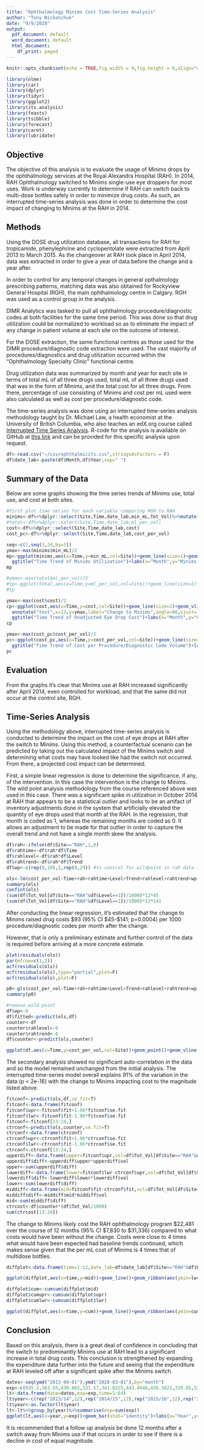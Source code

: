 ---
title: "Ophthalmology Minims Cost Time-Series Analysis"
author: "Tony Nickonchuk"
date: "9/9/2020"
output:
  pdf_document: default
  word_document: default
  html_document:
    df_print: paged
---

```{r setup, include=FALSE}
knitr::opts_chunk$set(echo = TRUE,fig.width = 9,fig.height = 6,align="center")
```

```{r library load, include=FALSE}
library(nlme)
library(car)
library(dplyr)
library(tidyr)
library(ggplot2)
library(its.analysis)
library(feasts)
library(tsibble)
library(forecast)
library(caret)
library(lubridate)
```

## Objective

The objective of this analysis is to evaluate the usage of Minims drops by the ophthalmology services at the Royal Alexandra Hospital (RAH). In 2014, RAH Ophthalmology switched to Minims single-use eye droppers for most uses. Work is underway currently to determine if RAH can switch back to multi-dose bottles safely in order to minimize drug costs. As such, an interrupted time-series analysis was done in order to determine the cost impact of changing to Minims at the RAH in 2014.

## Methods

Using the DOSE drug utilization database, all transactions for RAH for tropicamide, phenylephrine and cyclopentolate were extracted from April 2013 to March 2015. As the changeover at RAH took place in April 2014, data was extracted in order to give a year of data before the change and a year after. 

In order to control for any temporal changes in general opthalmology prescribing patterns, matching data was also obtained for Rockyview General Hospital (RGH), the main ophthalmology centre in Calgary. RGH was used as a control group in the analysis.

DIMR Analytics was tasked to pull all ophthalmology procedure/diagnostic codes at both facilities for the same time period. This was done so that drug utilization could be normalized to workload so as to eliminate the impact of any change in patient volume at each site on the outcome of interest.

For the DOSE extraction, the same functional centres as those used for the DIMR procedure/diagnostic code extraction were used. The vast majority of procedures/diagnostics and drug utilization occurred within the "Ophthalmology Specialty Clinic" functional centre.

Drug utilization data was summarized by month and year for each site in terms of total mL of all three drugs used, total mL of all three drugs used that was in the form of Minims, and the total cost for all three drugs. From there, percentage of use consisting of Minims and cost per mL used were also calculated as well as cost per procedure/diagnostic code.

The time-series analysis was done using an interrupted time-series analysis methodology taught by Dr. Michael Law, a health economist at the University of British Columbia, who also teaches an edX.org course called [Interrupted Time Series Analysis](https://www.edx.org/course/policy-analysis-using-interrupted-time-series). R-code for the analysis is available on GitHub at [this link](https://github.com/kdlinda/ITSxPolicyAnalysis/blob/master/Ex2/Medicaid_W3.R) and can be provided for this specific analysis upon request.

```{r data extraction, include=FALSE,warning=F}
df<-read.csv("~/csv/ophthalmicits.csv",stringsAsFactors = F)
df$date_lab<-paste(df$Month,df$Year,sep=" ")
```

## Summary of the Data

Below are some graphs showing the time series trends of Minims use, total use, and cost at both sites.


```{r plots, echo=FALSE,warning=FALSE,message=FALSE}
#first plot time series for each variable comparing RGH to RAH
minims<-df%>%dplyr::select(Site,Time,date_lab,min_mL,Tot_Vol)%>%mutate(min_mL=min_mL/Tot_Vol*1000)
#total<-df%>%dplyr::select(Site,Time,date_lab,ml_per_vol)
cost<-df%>%dplyr::select(Site,Time,date_lab,cost)
cost_pc<-df%>%dplyr::select(Site,Time,date_lab,cost_per_vol)

seq<-c(1,seq(3,24,by=3))
ymax<-max(minims$min_mL)/2
mp<-ggplot(minims,aes(x=Time,y=min_mL,col=Site))+geom_line(size=1)+geom_vline(xintercept=13,linetype="dotted",size=1)+annotate("text",x=13,y=ymax,label="Change to Minims",angle=90,vjust=-0.5)+
  ggtitle("Time Trend of Minims Utilization")+labs(x="Month",y="Minims (mL) per 1000 Proc/Diag Codes")+scale_x_continuous(breaks=seq,labels=minims$date_lab[seq],minor_breaks=seq(0,24))+annotate("text",x=20,y=125,label="p-value for significance\nof post-change trend=0.00114")
mp

#ymax<-max(total$ml_per_vol)/2
#tp<-ggplot(total,aes(x=Time,y=ml_per_vol,col=Site))+geom_line(size=1)+geom_vline(xintercept=13,linetype="dotted",size=1)+annotate(#"text",x=13,y=ymax,label="Change to Minims",angle=90,vjust=-0.5)+ggtitle("Time Trend of Total Ophthalmic Drug #Utilization")+labs(x="Month",y="Total Drug (mL) per 1000 Proc/Diag #Codes")+scale_x_continuous(breaks=seq,labels=total$date_lab[seq],minor_breaks=seq(0,24))  
#tp

ymax<-max(cost$cost)/2
cp<-ggplot(cost,aes(x=Time,y=cost,col=Site))+geom_line(size=1)+geom_vline(xintercept=13,linetype="dotted",size=1)+
  annotate("text",x=13,y=ymax,label="Change to Minims",angle=90,vjust=-0.5)+
  ggtitle("Time Trend of Unadjusted Eye Drop Cost")+labs(x="Month",y="Cost ($)")+scale_x_continuous(breaks=seq,labels=cost$date_lab[seq],minor_breaks=seq(0,24))+annotate("text",x=20,y=1400,label="p-value for significance\nof post-change trend=0.00959")
cp

ymax<-max(cost_pc$cost_per_vol)/2
pc<-ggplot(cost_pc,aes(x=Time,y=cost_per_vol,col=Site))+geom_line(size=1)+geom_vline(xintercept=13,linetype="dotted",size=1)+annotate("text",x=13,y=ymax,label="Change to Minims",angle=90,vjust=-0.5)+
  ggtitle("Time Trend of Cost per Procedure/Diagnostic Code Volume")+labs(x="Month",y="Cost ($) per 1000 Proc/Diag Codes")+scale_x_continuous(breaks=seq,labels=cost_pc$date_lab[seq],minor_breaks=seq(0,24))+annotate("text",x=20,y=650,label="p-value for significance\nof post-change trend=0.00685")
pc

```

## Evaluation
From the graphs it's clear that Minims use at RAH increased significantly after April 2014, even controlled for workload, and that the same did not occur at the control site, RGH. 

## Time-Series Analysis

Using the methodology above, interrupted time-series analysis is conducted to determine the impact on the cost of eye drops at RAH after the switch to Minims. Using this method, a counterfactual scenario can be predicted by taking out the calculated impact of the Minims switch and determining what costs may have looked like had the switch not occurred. From there, a projected cost impact can be determined.

First, a simple linear regression is done to determine the significance, if any, of the intervention. In this case the intervention is the change to Minims. The wild point analysis methodology from the course referenced above was used in this case. There was a significant spike in utilization in October 2014 at RAH that appears to be a statistical outlier and looks to be an artifact of inventory adjustments done in the system that artificially elevated the quantity of eye drops used that month at the RAH. In the regression, that month is coded as 1, whereas the remaining months are coded as 0. It allows an adjustment to be made for that outlier in order to capture the overall trend and not have a single month skew the analysis.

```{r ols_regression,include=FALSE}
df$rah<-ifelse(df$Site=="RAH",1,0)
df$rahtime<-df$rah*df$Time
df$rahlevel<-df$rah*df$Level
df$rahtrend<-df$rah*df$Trend
df$wp<-c(rep(0,18),1,rep(0,29)) #to control for wildpoint in rah data in one month

ols<-lm(cost_per_vol~Time+rah+rahtime+Level+Trend+rahlevel+rahtrend+wp,data=df)
summary(ols)
confint(ols)
(sum(df$Tot_Vol[df$Site=="RAH"&df$Level==1])/1000)*12*45
(sum(df$Tot_Vol[df$Site=="RAH"&df$Level==1])/1000)*12*141
```
After conducting the linear regression, it's estimated that the change to Minims raised drug costs \$93 (95% CI \$45-\$141; p=0.0004) per 1000 procedure/diagnostic codes per month after the change.

However, that is only a preliminary estimate and further control of the data is required before arriving at a more concrete estimate.
```{r,include=F}
plot(residuals(ols))
par(mfrow=c(1,2))
acf(residuals(ols))
acf(residuals(ols),type="partial",plot=F)
acf(residuals(ols),plot=F)

p0<-gls(cost_per_vol~Time+rah+rahtime+Level+Trend+rahlevel+rahtrend+wp,data=df,correlation=NULL,method="ML")
summary(p0)

#remove wild point
df$wp<-0
df$fitted<-predict(ols,df)
counter<-df
counter$rahlevel<-0
counter$rahtrend<-0
df$counter<-predict(ols,counter)
```


```{r,echo=F}
ggplot(df,aes(x=Time,y=cost_per_vol,col=Site))+geom_point()+geom_vline(xintercept=12.5,linetype="dashed")+labs(x="Month",y="Cost ($) per 1000 Proc/Diag Codes")+ggtitle("Interrupted Time-Series Analysis of Cost of Ophthalmologic Drug Use at RAH & RGH",subtitle="Solid lines=Trend of observed data\nDashed line=Trend of counterfactual scenario")+annotate("text",x=12.5,y=1500,hjust=1,vjust=-0.5,angle=90,label="Change to Minims")+annotate("segment",x=1,xend=12,y=df$fitted[1],yend=df$fitted[12],colour="#F8766D",size=1)+annotate("segment",x=13,xend=24,y=df$fitted[13],yend=df$fitted[24],colour="#F8766D",size=1)+annotate("segment",x=1,xend=12,y=df$fitted[25],yend=df$fitted[36],colour="#00BFC4",size=1)+annotate("segment",x=13,xend=24,y=df$fitted[37],yend=df$fitted[48],colour="#00BFC4",size=1)+annotate("segment",x=13,xend=24,y=df$counter[13],yend=df$counter[24],colour="#F8766D",size=1,linetype="dashed")+scale_x_continuous(breaks=seq,labels=cost_pc$date_lab[seq],minor_breaks=seq(0,24))+annotate("text",x=18.5,y=500,label="p-value for significance\nof post-change trend=0.0004")
```

The secondary analysis showed no significant auto-correlation in the data and so the model remained unchanged from the initial analysis. The interrupted time-series model overall explains 91% of the variation in the data (p < 2e-16) with the change to Minims impacting cost to the magnitude listed above.

```{r, include=F}
fitconf<-predict(ols,df,se.fit=T)
fitconf<-data.frame(fitconf)
fitconf$upr<-fitconf$fit+1.96*fitconf$se.fit
fitconf$lwr<-fitconf$fit-1.96*fitconf$se.fit
fitconf<-fitconf[13:24,]
ctrconf<-predict(ols,counter,se.fit=T)
ctrconf<-data.frame(ctrconf)
ctrconf$upr<-ctrconf$fit+1.96*ctrconf$se.fit
ctrconf$lwr<-ctrconf$fit-1.96*ctrconf$se.fit
ctrconf<-ctrconf[13:24,]
upperdiff<-data.frame(upper=fitconf$upr,vol=df$Tot_Vol[df$Site=="RAH"&df$Level==1]/1000)
upperdiff$diff<-upperdiff$upper*upperdiff$vol
upper<-sum(upperdiff$diff)
lowerdiff<-data.frame(lower=fitconf$lwr-ctrconf$upr,vol=df$Tot_Vol[df$Site=="RAH"&df$Level==1]/1000)
lowerdiff$diff<-lowerdiff$lower*lowerdiff$vol
lower<-sum(lowerdiff$diff)
middiff<-data.frame(mid=fitconf$fit-ctrconf$fit,vol=df$Tot_Vol[df$Site=="RAH"&df$Level==1]/1000)
middiff$diff<-middiff$mid*middiff$vol
mid<-sum(middiff$diff)
ctrcost<-df$counter*(df$Tot_Vol/1000)
sum(ctrcost[13:24])
```

The change to Minims likely cost the RAH ophthalmology program \$22,481 over the course of 12 months (95% CI \$7,830 to \$31,336) compared to what costs would have been without the change. Costs were close to 4 times what would have been expected had baseline trends continued, which makes sense given that the per mL cost of Minims is 4 times that of multidose bottles.

```{r,echo=F}
diffplot<-data.frame(time=1:12,date_lab=df$date_lab[df$Site=="RAH"&df$Level==1],mid=middiff$diff,upr=upperdiff$diff,lwr=lowerdiff$diff)

ggplot(diffplot,aes(x=time,y=mid))+geom_line()+geom_ribbon(aes(ymin=lwr,ymax=upr),alpha=0.2)+labs(x="Month",y="Cost ($)")+ggtitle("Predicted Difference in Monthly Eye Drop Costs After Minims Change at RAH",subtitle="Shaded area represents 95% confidence interval")+scale_x_continuous(breaks=seq,labels=diffplot$date_lab[seq])

diffplot$cum<-cumsum(diffplot$mid)
diffplot$cumupr<-cumsum(diffplot$upr)
diffplot$cumlwr<-cumsum(diffplot$lwr)

ggplot(diffplot,aes(x=time,y=cum))+geom_line()+geom_ribbon(aes(ymin=cumlwr,ymax=cumupr),alpha=0.2)+labs(x="Month",y="Cost ($)")+ggtitle("Predicted Difference in Cumulative Eye Drop Costs Since Minims Change at RAH",subtitle="Shaded area represents 95% confidence interval")+scale_x_continuous(breaks=seq,labels=diffplot$date_lab[seq])
```



## Conclusion

Based on this analysis, there is a great deal of confidence in concluding that the switch to predominantly Minims use at RAH lead to a significant increase in total drug costs. This conclusion is strengthened by expanding the expenditure data further into the future and seeing that the expenditure at RAH leveled off after a significant spike after the Minims switch. 

```{r,echo=F}
dates<-seq(ymd("2013-04-01"),ymd("2020-03-01"),by="month")
exp<-c(635.2,363.55,430.865,331.57,341.0225,443.4648,456.5822,329.85,529.66,367.53,217.21,371.21,416.8795,554.6434,1957.1324,2074.775,1661.6,2986.6,5172.502,3759.8855,2179.691,2727.0336,3204.2002,3367,2803.1,4615.75,4292,4138.8,2931.1,4396.73,3990.8,3800.6,3552,4088.5,2875.6,4540.6,3940.5,4046.3,4597.362,3544.5385,4341.5829,3558.4021,4441.0665,5158.0522,6727.308,3753.75,3969.1994,4504.5,4258.4757,5428.1088,4128.7338,3089.625,3965.5,2858.625,2964.5,3282.125,2670.7891,3388,2483.25,2926,3253.25,7211.358,3471.7186,2868.25,3722.795,3407.25,4089.55,3004.925,2887.5,3308.8731,3659.27,3326.8202,2709.36,5456.91,4074.864,4147.572,3198.346,4205.5548,4640,3680,3274.3326,2676.0964,2316.3456,4410.4)
lt<-data.frame(date=dates,exp=exp,time=1:84)
lt$year<-c(rep("2013/14",12),rep("2014/15",12),rep("2015/16",12),rep("2016/17",12),rep("2017/18",12),rep("2018/19",12),rep("2019/20",12))
lt$year<-as.factor(lt$year)
lt<-lt%>%group_by(year)%>%summarise(exp=sum(exp))
ggplot(lt,aes(x=year,y=exp))+geom_bar(stat="identity")+labs(x="Year",y="Total Expense ($)")+ggtitle("Total Annual Expenses at RAH Ophthalmology Service",subtitle="For three types of drops studied")+geom_vline(xintercept=1.5,linetype="dashed")+annotate("text",x=1.5,y=20000,label="Pre-Minims Change",angle=90,hjust=0,vjust=-0.5)
```


It is recommended that a follow up analysis be done 12 months after a switch away from Minims use if that occurs in order to see if there is a decline in cost of equal magnitude.



